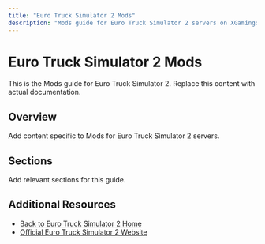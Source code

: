 ```yaml
---
title: "Euro Truck Simulator 2 Mods"
description: "Mods guide for Euro Truck Simulator 2 servers on XGamingServer"
---
```


# Euro Truck Simulator 2 Mods

This is the Mods guide for Euro Truck Simulator 2. Replace this content with actual documentation.

## Overview

Add content specific to Mods for Euro Truck Simulator 2 servers.

## Sections

Add relevant sections for this guide.

## Additional Resources

- [Back to Euro Truck Simulator 2 Home](./index)
- [Official Euro Truck Simulator 2 Website](https://example.com)
